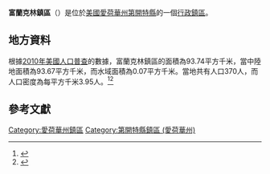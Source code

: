 {{noteTA
|G1=USState
|G2=地名
|G3=Unit
}}
{{Infobox settlement
|official_name            = 富蘭克林鎮區
|native_name = Franklin Township
|settlement_type          = [[行政鎮區|行政鎮區]]
|image_skyline            = 
|imagesize                = 
|image_map                = Map highlighting Franklin Township, Decatur County, Iowa.svg
|mapsize                  = 250px
|pushpin_map  =USA Iowa
|pushpin_label = 富蘭克林鎮區
|pushpin_label_position   = top
|pushpin_map_caption      = 富蘭克林鎮區在愛荷華州的位置
|subdivision_type         = [[世界政區索引|國家]]
|subdivision_type1        = [[美国州份|州份]]
|subdivision_type2        = [[愛荷華州行政区划|縣]]
|subdivision_name         = [[美国|美国]]
|subdivision_name1        = [[愛荷華州|愛荷華州]]
|subdivision_name2        = [[第開特縣_(愛荷華州)|第開特縣]]
|elevation_ft             = 1096
|elevation_m              = 334
|timezone                 = [[北美中部時區|北美中部時區]]
|area_total_km2           = 93.74
|area_land_km2            = 93.67
|area_water_km2           = 0.07
|area_total_sq_mi         = 
|area_land_sq_mi          = 
|area_water_sq_mi         = 
|population_as_of         = [[2010年美國人口普查|2010]]
|population_footnotes     = 
|population_total         = 370
|population_density_km2   = auto
|population_density_sq_mi = auto
|utc_offset               = -6
|coordinates              = {{coord|40|51|21|N|93|43|48|W|type:city_region:US-AL_source:GNS-enwiki|display=inline,title}}
| coor_pinpoint           = 
| coordinates_footnotes   = 
|timezone_DST             = CDT
|utc_offset_DST           = -5
|postal_code_type         = [[美國郵區編號|郵區編號]]
|postal_code              = 
|area_code                = {{link-en|电话区号641|Area code 641|641}}
|blank_name = [[地名信息系统|GNIS ID]]
|blank_info = 467853
}}
'''富蘭克林鎮區'''（{{lang-en|Franklin Township}}）是位於[[美國|美國]][[愛荷華州|愛荷華州]][[第開特縣_(愛荷華州)|第開特縣]]的一個[[行政鎮區|行政鎮區]]。

== 地方資料 ==
根據[[2010年美國人口普查|2010年美國人口普查]]的數據，富蘭克林鎮區的面積為93.74平方千米，當中陸地面積為93.67平方千米，而水域面積為0.07平方千米。當地共有人口370人，而人口密度為每平方千米3.95人。<ref name="GR8">{{cite web|url=http://factfinder2.census.gov|publisher=[[美国人口调查局|美国人口调查局]]|accessdate=2011-05-14|title=American FactFinder|archive-date=2013-09-11|archive-url=https://web.archive.org/web/20130911234518/http://factfinder2.census.gov/|dead-url=no}}</ref><ref>{{cite web|url=https://www.citypopulation.de/en/usa/iowa/admin/|title=USA: Iowa (Counties and Townships) - City Population}}</ref>

== 參考文獻 ==
{{reflist}}

{{第開特縣 (愛荷華州)}}

{{DEFAULTSORT:Franklin Township}}
[[Category:愛荷華州鎮區|Category:愛荷華州鎮區]]
[[Category:第開特縣鎮區_(愛荷華州)|Category:第開特縣鎮區 (愛荷華州)]]

{{Iowa-geo-stub}}